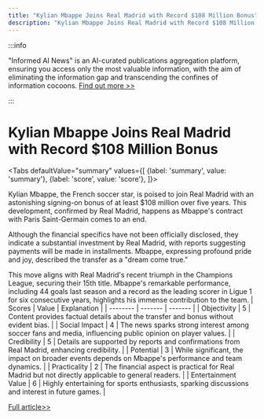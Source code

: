 ```yaml
---
title: "Kylian Mbappe Joins Real Madrid with Record $108 Million Bonus"
description: "Kylian Mbappe Joins Real Madrid with Record $108 Million Bonus"
---
```



:::info

"Informed AI News" is an AI-curated publications aggregation platform, ensuring you access only the most valuable information, with the aim of eliminating the information gap and transcending the confines of information cocoons.  [Find out more >>](/docs/guides)

:::

# Kylian Mbappe Joins Real Madrid with Record $108 Million Bonus


<Tabs
	defaultValue="summary"
	values={[
	{label: 'summary', value: 'summary'},
	{label: 'score', value: 'score'},
]}>
<TabItem value="summary">


Kylian Mbappe, the French soccer star, is poised to join Real Madrid with an astonishing signing-on bonus of at least $108 million over five years. This development, confirmed by Real Madrid, happens as Mbappe's contract with Paris Saint-Germain comes to an end.

Although the financial specifics have not been officially disclosed, they indicate a substantial investment by Real Madrid, with reports suggesting payments will be made in installments. Mbappe, expressing profound pride and joy, described the transfer as a "dream come true."

This move aligns with Real Madrid's recent triumph in the Champions League, securing their 15th title. Mbappe's remarkable performance, including 44 goals last season and a record as the leading scorer in Ligue 1 for six consecutive years, highlights his immense contribution to the team.
</TabItem>
<TabItem value="score">
	| Scores     | Value   | Explanation |
	| -------- | ------- | ------- |
	| Objectivity  | 5    | Content provides factual details about the transfer and bonus without evident bias.    |
	| Social Impact | 4     | The news sparks strong interest among soccer fans and media, influencing public opinion on player values.    |
	| Credibility    | 5    | Details are supported by reports and confirmations from Real Madrid, enhancing credibility.    |
	| Potential    | 3    | While significant, the impact on broader events depends on Mbappe's performance and team dynamics.    |
	| Practicality    | 2    | The financial aspect is practical for Real Madrid but not directly applicable to general readers.    |
	| Entertainment Value    | 6    | Highly entertaining for sports enthusiasts, sparking discussions and interest in future games.    |
</TabItem>
</Tabs>

[Full article>>](https://www.cnbc.com/2024/06/04/real-madrid-mbappe-reportedly-set-to-receive-108-million-bonus.html)
